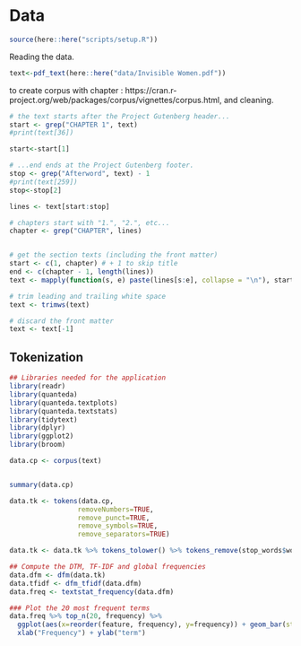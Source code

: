 # Data

```r
source(here::here("scripts/setup.R"))
```


Reading the data.  

```r
text<-pdf_text(here::here("data/Invisible Women.pdf"))
```

to create corpus with chapter : https://cran.r-project.org/web/packages/corpus/vignettes/corpus.html, and cleaning.  


```r
# the text starts after the Project Gutenberg header...
start <- grep("CHAPTER 1", text)
#print(text[36])

start<-start[1]

# ...end ends at the Project Gutenberg footer.
stop <- grep("Afterword", text) - 1
#print(text[259])
stop<-stop[2]

lines <- text[start:stop]
```




```r


# chapters start with "1.", "2.", etc...
chapter <- grep("CHAPTER", lines)


# get the section texts (including the front matter)
start <- c(1, chapter) # + 1 to skip title
end <- c(chapter - 1, length(lines))
text <- mapply(function(s, e) paste(lines[s:e], collapse = "\n"), start, end)

# trim leading and trailing white space
text <- trimws(text)

# discard the front matter
text <- text[-1]

```


## Tokenization

```r
## Libraries needed for the application
library(readr)
library(quanteda)
library(quanteda.textplots)
library(quanteda.textstats)
library(tidytext)
library(dplyr)
library(ggplot2)
library(broom)

data.cp <- corpus(text)


summary(data.cp)

data.tk <- tokens(data.cp,
                 removeNumbers=TRUE,
                 remove_punct=TRUE,
                 remove_symbols=TRUE,
                 remove_separators=TRUE)

data.tk <- data.tk %>% tokens_tolower() %>% tokens_remove(stop_words$word)

## Compute the DTM, TF-IDF and global frequencies
data.dfm <- dfm(data.tk)
data.tfidf <- dfm_tfidf(data.dfm)  
data.freq <- textstat_frequency(data.dfm)
```

```r
### Plot the 20 most frequent terms
data.freq %>% top_n(20, frequency) %>%
  ggplot(aes(x=reorder(feature, frequency), y=frequency)) + geom_bar(stat = "identity") + coord_flip() +
  xlab("Frequency") + ylab("term")
```



